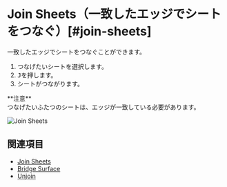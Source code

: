 
# Join Sheets（一致したエッジでシートをつなぐ）[#join-sheets]

<Reference shortcut="J" command="Join Sheets" button="" />

一致したエッジでシートをつなぐことができます。

1. つなげたいシートを選択します。
2. <kbd>J</kbd>を押します。
3. シートがつながります。

<Callout emoji="❗">
**注意** <br/ >
つなげたいふたつのシートは、エッジが一致している必要があります。
</Callout>

![Join Sheets](/img/join-sheets.gif)

## 関連項目
- [Join Sheets](./join-sheets)
- [Bridge Surface](./bridge-surface)
- [Unjoin](./unjoin)






